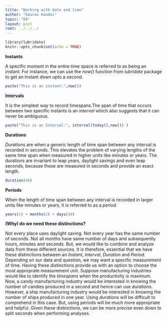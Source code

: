 ```yaml
---
title: "Working with date and time"
author: "Gaurav Kandoi"
topic: "04"
layout: post
root: ../../../
---
```


```r
library(lubridate)
knitr::opts_chunk$set(echo = TRUE)
```

**Instants**

A specific moment in the entire time space is referred to as being an *instant*. For instance, we can use the *now()* function from *lubridate* package to get an instant down upto a second.

```r
paste("This is an instant:",now()) 
```

**Intervals**

It is the simplest way to record timespans.The span of time that occurs between two specific instants is an *interval* which also suggests that it can never be ambiguous.

```r
paste("This is an Interval:", interval(today(),now()) )
```

**Durations**

*Durations* are when a generic length of time span between any interval is recorded in seconds. This elevates the problem of varying lengths of the same time span when measured in higher units like minutes or years. The durations are invariant to leap years, daylight savings and even leap seconds, because these are measured in seconds and provide an exact length.

```r
duration(46)
```

**Periods**

When the length of time span between any interval is recorded in larger units like minutes or years, it is referred to as a *period*.

```r
years(1) + months(2) + days(10)
```


**(Why) do we need these distinctions?**

Not every place uses daylight saving. Not every year has the same number of seconds. Not all months have same number of days and subsequently hours, minutes and seconds. But, we would like to combine and analyze data from these different sources. It is therefore, essential that we have these distinctions between an *Instant*, *Interval*, *Duration* and *Period*. Depending on our data and question, we may want a specific measurement of time. Having these distinctions provide us with an option to choose the most approprate measurement unit. Suppose manufacturing industries would like to identify the *timespans* when the productivity is maximum. Now, a candy manufacturing industry would be interested in knowing the number of candies produced in a second and hence can use *durations*. However, a ship manufacturing industry would be interested in knowing the number of ships produced in one year. Using *durations* will be difficult to comprehend in this case. But, using periods will be much more appropriate and helpful. Given these distinctions, we can be more precise even down to split seconds when performing analyses.
